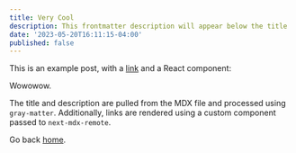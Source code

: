 ```yaml
---
title: Very Cool
description: This frontmatter description will appear below the title
date: '2023-05-20T16:11:15-04:00'
published: false
---
```


This is an example post, with a [link](https://nextjs.org) and a React component:

<TestComponent name="next-mdx-remote" />

Wowowow.

The title and description are pulled from the MDX file and processed using `gray-matter`. Additionally, links are rendered using a custom component passed to `next-mdx-remote`.

Go back [home](/).
